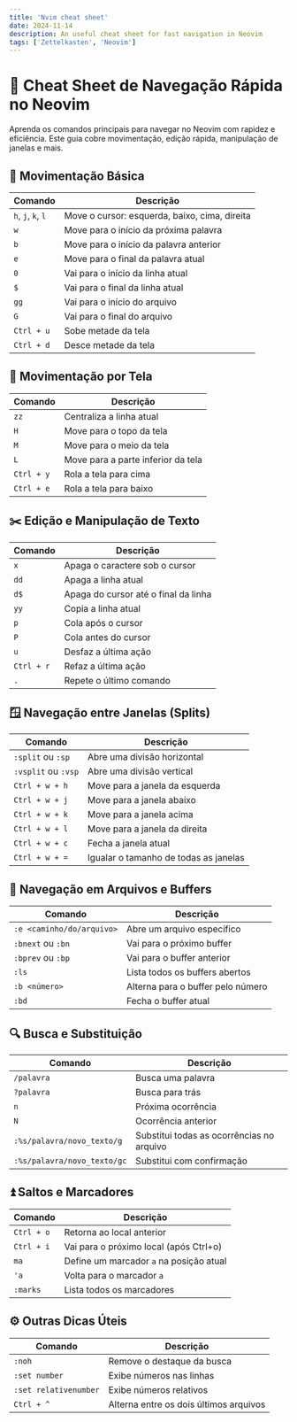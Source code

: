 ```yaml
---
title: 'Nvim cheat sheet'
date: 2024-11-14
description: An useful cheat sheet for fast navigation in Neovim
tags: ['Zettelkasten', 'Neovim']
---
```


# 🚀 Cheat Sheet de Navegação Rápida no Neovim

Aprenda os comandos principais para navegar no Neovim com rapidez e eficiência. Este guia cobre movimentação, edição rápida, manipulação de janelas e mais.

## 🎯 Movimentação Básica

| Comando        | Descrição                       |
|----------------|---------------------------------|
| `h`, `j`, `k`, `l` | Move o cursor: esquerda, baixo, cima, direita |
| `w`            | Move para o início da próxima palavra |
| `b`            | Move para o início da palavra anterior |
| `e`            | Move para o final da palavra atual |
| `0`            | Vai para o início da linha atual |
| `$`            | Vai para o final da linha atual |
| `gg`           | Vai para o início do arquivo    |
| `G`            | Vai para o final do arquivo     |
| `Ctrl + u`     | Sobe metade da tela             |
| `Ctrl + d`     | Desce metade da tela            |

## 🏃 Movimentação por Tela

| Comando       | Descrição                               |
|---------------|----------------------------------------|
| `zz`          | Centraliza a linha atual               |
| `H`           | Move para o topo da tela               |
| `M`           | Move para o meio da tela               |
| `L`           | Move para a parte inferior da tela     |
| `Ctrl + y`    | Rola a tela para cima                  |
| `Ctrl + e`    | Rola a tela para baixo                 |

## ✂️ Edição e Manipulação de Texto

| Comando       | Descrição                               |
|---------------|----------------------------------------|
| `x`           | Apaga o caractere sob o cursor         |
| `dd`          | Apaga a linha atual                    |
| `d$`          | Apaga do cursor até o final da linha   |
| `yy`          | Copia a linha atual                    |
| `p`           | Cola após o cursor                     |
| `P`           | Cola antes do cursor                   |
| `u`           | Desfaz a última ação                   |
| `Ctrl + r`    | Refaz a última ação                    |
| `.`           | Repete o último comando                |

## 🪟 Navegação entre Janelas (Splits)

| Comando               | Descrição                                  |
|-----------------------|--------------------------------------------|
| `:split` ou `:sp`     | Abre uma divisão horizontal                |
| `:vsplit` ou `:vsp`   | Abre uma divisão vertical                  |
| `Ctrl + w + h`        | Move para a janela da esquerda             |
| `Ctrl + w + j`        | Move para a janela abaixo                  |
| `Ctrl + w + k`        | Move para a janela acima                   |
| `Ctrl + w + l`        | Move para a janela da direita              |
| `Ctrl + w + c`        | Fecha a janela atual                       |
| `Ctrl + w + =`        | Igualar o tamanho de todas as janelas      |

## 📁 Navegação em Arquivos e Buffers

| Comando                | Descrição                                  |
|------------------------|--------------------------------------------|
| `:e <caminho/do/arquivo>` | Abre um arquivo específico               |
| `:bnext` ou `:bn`      | Vai para o próximo buffer                  |
| `:bprev` ou `:bp`      | Vai para o buffer anterior                |
| `:ls`                  | Lista todos os buffers abertos            |
| `:b <número>`          | Alterna para o buffer pelo número         |
| `:bd`                  | Fecha o buffer atual                      |

## 🔍 Busca e Substituição

| Comando                      | Descrição                                  |
|------------------------------|--------------------------------------------|
| `/palavra`                   | Busca uma palavra                          |
| `?palavra`                   | Busca para trás                            |
| `n`                          | Próxima ocorrência                         |
| `N`                          | Ocorrência anterior                        |
| `:%s/palavra/novo_texto/g`   | Substitui todas as ocorrências no arquivo |
| `:%s/palavra/novo_texto/gc`  | Substitui com confirmação                  |

## ⏫ Saltos e Marcadores

| Comando         | Descrição                               |
|-----------------|----------------------------------------|
| `Ctrl + o`      | Retorna ao local anterior              |
| `Ctrl + i`      | Vai para o próximo local (após Ctrl+o) |
| `ma`            | Define um marcador `a` na posição atual |
| `'a`            | Volta para o marcador `a`              |
| `:marks`        | Lista todos os marcadores              |

## ⚙️ Outras Dicas Úteis

| Comando          | Descrição                              |
|------------------|---------------------------------------|
| `:noh`           | Remove o destaque da busca            |
| `:set number`    | Exibe números nas linhas              |
| `:set relativenumber` | Exibe números relativos           |
| `Ctrl + ^`       | Alterna entre os dois últimos arquivos|

